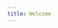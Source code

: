 ```yaml
---
title: Welcome
---
```

<Map>
<CommitButton
image={props.image1}
joinLabel="Join PrayerFast"
joinContent={`Are you ready to regularly pray and fast for every nation to have Holy Spirit led disciple makers who impact their churches, cultures, and countries for Christ? If so, click the "Join PrayerFast" button below.`}
joinDisclaimer="By joining, you agree to be added to the PrayerFast map. No personally identifiable information will be collected."
resourceLabel="PrayerFast Resources"
about="The PrayerFast Global Network is people, churches, and organizations called and committed to praying like Jesus did.  Motivated by His love. Committed to His mission. And empowered by His Spirit."
count="{{count}} people have joined the PrayerFast Global Network"
people="{{count}} People"
languages="{{count}} Languages"
cities="{{count}} Cities"
countries="{{count}} Countries"
timezones="{{count}} Timezones"
locale={props.locale}
/>
</Map>
